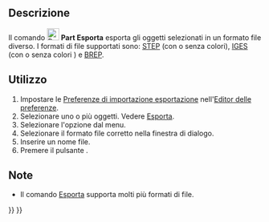 <languages/>

<div class="mw-translate-fuzzy">
{{Docnav/it
|[[Part_Import/it|Importa]]
|[[Part_BoxSelection/it|Box di selezione]]
|[[Part_Workbench/it|Part]]
|IconL=Part_Import.svg
|IconR=Part_BoxSelection.svg
|IconC=Workbench_Part.svg
}}
</div>

<div lang="en" dir="ltr" class="mw-content-ltr">
{{VeryImportantMessage|This command is obsolete, it is not available in {{VersionPlus|1.1}}.<br>Use [[Image:Std_Export.svg|24px]] [[Std_Export|Std Export]] instead.}}
</div>

{{GuiCommand/it
|Name=Part_Export
|Name/it=Part Esporta
|MenuLocation=Parte → Esporta file CAD...
|Workbenches=[[Part Workbench/it|Part]]
|SeeAlso=[[Std_Export/it|Esporta]], [[Import_Export/it|Importazione ed Esportazione]]}}

<span id="Description"></span>
==Descrizione== 

Il comando [[Image:Part_Export.svg|24px]] '''Part Esporta''' esporta gli oggetti selezionati in un formato file diverso. I formati di file supportati sono: [https://en.wikipedia.org/wiki/Step_file STEP] (con o senza colori), [https://en.wikipedia.org/wiki/IGES IGES] (con o senza colori ) e [https://en.wikipedia.org/wiki/BREP BREP].

<span id="Usage"></span>
== Utilizzo ==

# Impostare le [[Import_Export_Preferences/it|Preferenze di importazione esportazione]] nell'[[Preferences Editor/it|Editor delle preferenze]].
# Selezionare uno o più oggetti. Vedere [[Std_Export/it#Utilizzo|Esporta]].
# Selezionare l'opzione {{MenuCommand|Part → [[Image:Part_Export.svg|16px]] Esporta file CAD...}} dal menu.
# Selezionare il formato file corretto nella finestra di dialogo.
# Inserire un nome file.
# Premere il pulsante {{Button|Salva}}.

<span id="Notes"></span>
==Note==

* Il comando [[Std_Export/it|Esporta]] supporta molti più formati di file.


<div class="mw-translate-fuzzy">
{{Docnav/it
|[[Part_Import/it|Importa]]
|[[Part_BoxSelection/it|Box di selezione]]
|[[Part_Workbench/it|Part]]
|IconL=Part_Import.svg
|IconR=Part_BoxSelection.svg
|IconC=Workbench_Part.svg
}}
</div>

{{Part_Tools_navi{{#translation:}}}}
{{Userdocnavi{{#translation:}}}}